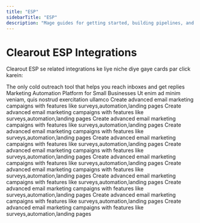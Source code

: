 ```yaml
---
title: "ESP"
sidebarTitle: "ESP"
description: "Mage guides for getting started, building pipelines, and more."
---
```


# Clearout ESP Integrations

Clearout ESP se related integrations ke liye niche diye gaye cards par click karein:

<CardGroup cols={3}>
  <Card title="Lemlist" icon="square-1">
    The only cold outreach tool that helps you reach inboxes and get replies
  </Card>
  <Card title="Mailchimp" icon="square-2">
    Marketing Automation Platform for Small Businesses
  </Card>
  <Card title="MailerLite" icon="square-3">
    Ut enim ad minim veniam, quis nostrud exercitation ullamco
  </Card>
  <Card title="ActiveCampaign" icon="square-4">
    Create advanced email marketing campaigns with features like surveys,automation,landing pages
  </Card>
    <Card title="Moosand" icon="square-5">
    Create advanced email marketing campaigns with features like surveys,automation,landing pages
  </Card>
    <Card title="Sendgrid" icon="square-6">
    Create advanced email marketing campaigns with features like surveys,automation,landing pages
  </Card>
    <Card title="Automizy" icon="square-7">
    Create advanced email marketing campaigns with features like surveys,automation,landing pages
  </Card>
    <Card title="Clever Tap" icon="square-8">
    Create advanced email marketing campaigns with features like surveys,automation,landing pages
  </Card>
    <Card title="Platform.ly" icon="square-9">
    Create advanced email marketing campaigns with features like surveys,automation,landing pages
  </Card>
    <Card title="EasySendy Pro" icon="square-10">
    Create advanced email marketing campaigns with features like surveys,automation,landing pages
  </Card>
    <Card title="Convertkit" icon="square-11">
    Create advanced email marketing campaigns with features like surveys,automation,landing pages
  </Card>
    <Card title="Mautic" icon="square-12">
    Create advanced email marketing campaigns with features like surveys,automation,landing pages
  </Card>
    <Card title="Campaign Moniter" icon="square-13">
    Create advanced email marketing campaigns with features like surveys,automation,landing pages
  </Card>
    <Card title="SendFox" icon="square-14">
    Create advanced email marketing campaigns with features like surveys,automation,landing pages
  </Card>
    <Card title="Sendy" icon="square-15">
    Create advanced email marketing campaigns with features like surveys,automation,landing pages
  </Card>
</CardGroup>
